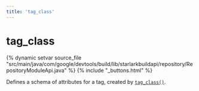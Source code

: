 ```yaml
---
title: 'tag_class'
---
```


<html devsite>
<head>
  <meta name="project_path" value="/_project.yaml">
  <meta name="book_path" value="/_book.yaml">
</head>
<body>

<h1 class="page-title" id="modules.tag_class">tag_class</h1>

{% dynamic setvar source_file "src/main/java/com/google/devtools/build/lib/starlarkbuildapi/repository/RepositoryModuleApi.java" %}
{% include "_buttons.html" %}
<!-- {% raw %} -->

Defines a schema of attributes for a tag, created by <a href="../globals/bzl.html#tag_class"><code>tag_class()</code></a>.




</body>
</html>

<!-- {% endraw %} -->
